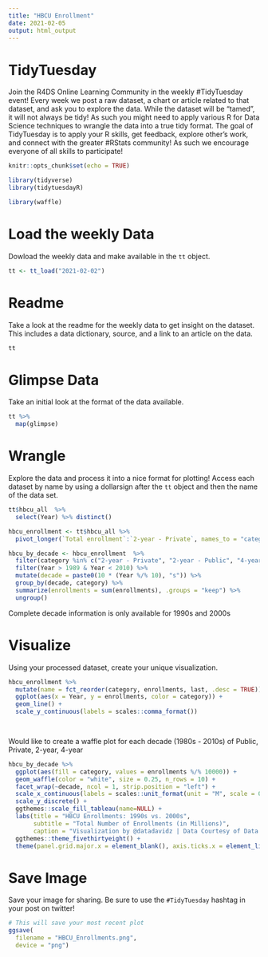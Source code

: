 ```yaml
---
title: "HBCU Enrollment"
date: 2021-02-05
output: html_output
---
```


# TidyTuesday

Join the R4DS Online Learning Community in the weekly #TidyTuesday event!
Every week we post a raw dataset, a chart or article related to that dataset, and ask you to explore the data.
While the dataset will be “tamed”, it will not always be tidy! As such you might need to apply various R for Data Science techniques to wrangle the data into a true tidy format.
The goal of TidyTuesday is to apply your R skills, get feedback, explore other’s work, and connect with the greater #RStats community!
As such we encourage everyone of all skills to participate!

```r

knitr::opts_chunk$set(echo = TRUE)

library(tidyverse)
library(tidytuesdayR)

library(waffle)

```

# Load the weekly Data

Dowload the weekly data and make available in the `tt` object.

```r

tt <- tt_load("2021-02-02")

```


# Readme

Take a look at the readme for the weekly data to get insight on the dataset.
This includes a data dictionary, source, and a link to an article on the data.

```r

tt

```


# Glimpse Data

Take an initial look at the format of the data available.

```r

tt %>% 
  map(glimpse)

```

# Wrangle

Explore the data and process it into a nice format for plotting! Access each dataset by name by using a dollarsign after the `tt` object and then the name of the data set.

```r
tt$hbcu_all  %>%
  select(Year) %>% distinct()

hbcu_enrollment <- tt$hbcu_all %>%
  pivot_longer(`Total enrollment`:`2-year - Private`, names_to = "category", values_to = "enrollments")

hbcu_by_decade <- hbcu_enrollment  %>%
  filter(category %in% c("2-year - Private", "2-year - Public", "4-year - Private", "4-year - Public")) %>%
  filter(Year > 1989 & Year < 2010) %>%
  mutate(decade = paste0(10 * (Year %/% 10), "s")) %>%
  group_by(decade, category) %>%
  summarize(enrollments = sum(enrollments), .groups = "keep") %>%
  ungroup()


```
Complete decade information is only available for 1990s and 2000s

# Visualize

Using your processed dataset, create your unique visualization.

```r
hbcu_enrollment %>%
  mutate(name = fct_reorder(category, enrollments, last, .desc = TRUE)) %>%
  ggplot(aes(x = Year, y = enrollments, color = category)) +
  geom_line() +
  scale_y_continuous(labels = scales::comma_format())

  
```

Would like to create a waffle plot for each decade (1980s - 2010s) of Public, Private, 2-year, 4-year
```r
hbcu_by_decade %>%
  ggplot(aes(fill = category, values = enrollments %/% 10000)) +
  geom_waffle(color = "white", size = 0.25, n_rows = 10) +
  facet_wrap(~decade, ncol = 1, strip.position = "left") + 
  scale_x_continuous(labels = scales::unit_format(unit = "M", scale = 0.1)) +
  scale_y_discrete() +
  ggthemes::scale_fill_tableau(name=NULL) +
  labs(title = "HBCU Enrollments: 1990s vs. 2000s",
       subtitle = "Total Number of Enrollments (in Millions)",
       caption = "Visualization by @datadavidz | Data Courtesy of Data.World | #TidyTuesday") +
  ggthemes::theme_fivethirtyeight() +
  theme(panel.grid.major.x = element_blank(), axis.ticks.x = element_line())

```
# Save Image

Save your image for sharing. Be sure to use the `#TidyTuesday` hashtag in your post on twitter! 

```r

# This will save your most recent plot
ggsave(
  filename = "HBCU_Enrollments.png",
  device = "png")

```
